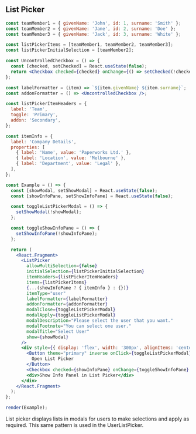 
## List Picker

```jsx live=true
const teamMember1 = { givenName: 'John', id: 1, surname: 'Smith' };
const teamMember2 = { givenName: 'Jane', id: 2, surname: 'Doe' };
const teamMember3 = { givenName: 'Jack', id: 3, surname: 'White' };

const listPickerItems = [teamMember1, teamMember2, teamMember3];
const listPickerInitialSelection = [teamMember2];

const UncontrolledCheckbox = () => {
  const [checked, setChecked] = React.useState(false);
  return <Checkbox checked={checked} onChange={() => setChecked(!checked)} />;
};

const labelFormatter = (item) => `${item.givenName} ${item.surname}`;
const addonFormatter = () => <UncontrolledCheckbox />;

const listPickerItemHeaders = {
  label: 'Team',
  toggle: 'Primary',
  addon: 'Secondary',
};

const itemInfo = {
  label: 'Company Details',
  properties: [
    { label: 'Name', value: 'Paperworks Ltd.' },
    { label: 'Location', value: 'Melbourne' },
    { label: 'Department', value: 'Legal' },
  ],
};

const Example = () => {
  const [showModal, setShowModal] = React.useState(false);
  const [showInfoPane, setShowInfoPane] = React.useState(false);

  const toggleListPickerModal = () => {
    setShowModal(!showModal);
  };

  const toggleShowInfoPane = () => {
    setShowInfoPane(!showInfoPane);
  };

  return (
    <React.Fragment>
      <ListPicker
        allowMultiSelection={false}
        initialSelection={listPickerInitialSelection}
        itemHeaders={listPickerItemHeaders}
        items={listPickerItems}
        {...(showInfoPane ? { itemInfo } : {})}
        itemType="user"
        labelFormatter={labelFormatter}
        addonFormatter={addonFormatter}
        modalClose={toggleListPickerModal}
        modalApply={toggleListPickerModal}
        modalDescription="Please select the user that you want."
        modalFootnote="You can select one user."
        modalTitle="Select User"
        show={showModal}
      />
      <div style={{ display: 'flex', width: '300px', alignItems: 'center', justifyContent: 'space-between' }}>
        <Button theme="primary" inverse onClick={toggleListPickerModal}>
          Open List Picker
        </Button>
        <Checkbox checked={showInfoPane} onChange={toggleShowInfoPane} />
        <div>Show Info Panel in List Picker</div>
      </div>
    </React.Fragment>
  );
};

render(Example);
```

<DesignNotes>
  <p>
    <span className="text-bold">List picker</span> displays lists in modals for users to make selections and apply as
    required. This same pattern is used in the <span>UserListPicker</span>.
  </p>
</DesignNotes>
<Props componentName="ListPicker" />
